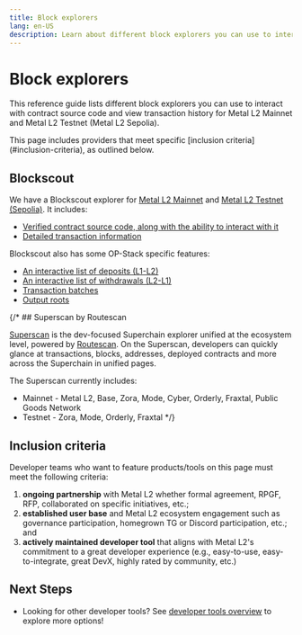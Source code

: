 ```yaml
---
title: Block explorers
lang: en-US
description: Learn about different block explorers you can use to interact with contracts and view transaction history for Metal L2 Mainnet and Metal L2 Sepolia.
---
```



# Block explorers

This reference guide lists different block explorers you can use to interact with contract source code and view transaction history for Metal L2 Mainnet and Metal L2 Testnet (Metal L2 Sepolia).

<Callout type="default">
This page includes providers that meet specific [inclusion criteria](#inclusion-criteria), as outlined below.
</Callout>

## Blockscout

We have a Blockscout explorer for [Metal L2 Mainnet](https://explorer.metall2.com/) and [Metal L2 Testnet (Sepolia)](https://testnet.explorer.metall2.com/). It includes:

*   [Verified contract source code, along with the ability to interact with it](https://explorer.metall2.com/verified-contracts)
*   [Detailed transaction information](https://explorer.metall2.com/tx/0x0b23355f2aab0e068196d14eaa240fcae8d3ce0d445d7d539012ce97959c90fd)

Blockscout also has some OP-Stack specific features:

*   [An interactive list of deposits (L1-L2)](https://explorer.metall2.com/l2-deposits)
*   [An interactive list of withdrawals (L2-L1)](https://explorer.metall2.com/l2-withdrawals)
*   [Transaction batches](https://explorer.metall2.com/l2-txn-batches)
*   [Output roots](https://explorer.metall2.com/l2-output-roots)


{/* ## Superscan by Routescan

[Superscan](https://superscan.network) is the dev-focused Superchain explorer unified at the ecosystem level, powered by [Routescan](https://routescan.io). On the Superscan, developers can quickly glance at transactions, blocks, addresses, deployed contracts and more across the Superchain in unified pages.

The Superscan currently includes:
*   Mainnet - Metal L2, Base, Zora, Mode, Cyber, Orderly, Fraxtal, Public Goods Network
*   Testnet - Zora, Mode, Orderly, Fraxtal */}


## Inclusion criteria

Developer teams who want to feature products/tools on this page must meet the following criteria:

1.  **ongoing partnership** with Metal L2 whether formal agreement, RPGF, RFP, collaborated on specific initiatives, etc.;
2.  **established user base** and Metal L2 ecosystem engagement such as governance participation, homegrown TG or Discord participation, etc.; and
3.  **actively maintained developer tool** that aligns with Metal L2's commitment to a great developer experience (e.g., easy-to-use, easy-to-integrate, great DevX, highly rated by community, etc.)

## Next Steps

*   Looking for other developer tools? See [developer tools overview](/builders/tools/overview) to explore more options!
